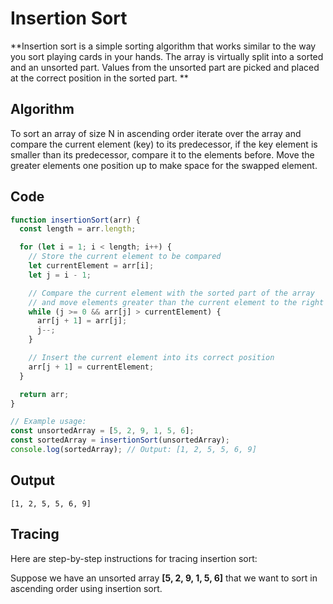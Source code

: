 # Insertion Sort

**Insertion sort is a simple sorting algorithm that works similar to the way you sort playing cards in your hands. The array is virtually split into a sorted and an unsorted part. Values from the unsorted part are picked and placed at the correct position in the sorted part. **

## Algorithm
To sort an array of size N in ascending order iterate over the array and compare the current element (key) to its predecessor, if the key element is smaller than its predecessor, compare it to the elements before. Move the greater elements one position up to make space for the swapped element.

## Code
```js filename="Searching-Algo/bs.js"
function insertionSort(arr) {
  const length = arr.length;

  for (let i = 1; i < length; i++) {
    // Store the current element to be compared
    let currentElement = arr[i];
    let j = i - 1;

    // Compare the current element with the sorted part of the array
    // and move elements greater than the current element to the right
    while (j >= 0 && arr[j] > currentElement) {
      arr[j + 1] = arr[j];
      j--;
    }

    // Insert the current element into its correct position
    arr[j + 1] = currentElement;
  }

  return arr;
}

// Example usage:
const unsortedArray = [5, 2, 9, 1, 5, 6];
const sortedArray = insertionSort(unsortedArray);
console.log(sortedArray); // Output: [1, 2, 5, 5, 6, 9]
```

## Output
```
[1, 2, 5, 5, 6, 9]
```

## Tracing 
Here are step-by-step instructions for tracing insertion sort:

Suppose we have an unsorted array **[5, 2, 9, 1, 5, 6]** that we want to sort in ascending order using insertion sort.